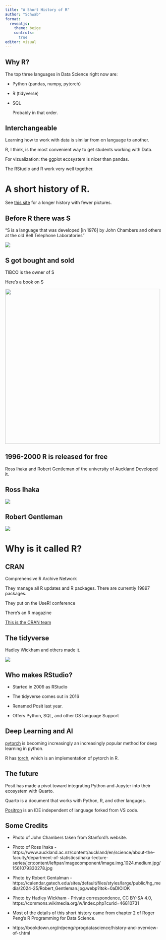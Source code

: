```yaml
---
title: "A Short History of R"
author: "Schwab"
format: 
  revealjs:
    theme: beige
    controls: 
      true
editor: visual
---
```


## Why R?

The top three languages in Data Science right now are:

-   Python (pandas, numpy, pytorch)

-   R (tidyverse)

-   SQL

    Probably in that order.

## Interchangeable

Learning how to work with data is similar from on language to another.

R, I think, is the most convenient way to get students working with Data.

For vizualization: the ggplot ecosystem is nicer than pandas.

The RStudio and R work very well together.

# A short history of R.

See [this site](https://bookdown.org/rdpeng/rprogdatascience/history-and-overview-of-r.html) for a longer history with fewer pictures.

## Before R there was S

"S is a language that was developed \[in 1976\] by John Chambers and others at the old Bell Telephone Laboratories"

![](https://datascience.stanford.edu/sites/g/files/sbiybj25376/files/styles/medium_square/public/media/image/john-chambers_0.png?h=78b7a964&itok=8v_bN9yZ){fig-align="center"}

## S got bought and sold

TIBCO is the owner of S

Here's a book on S

![](https://i5.walmartimages.com/seo/New-S-Language-Paperback-Used-9780534091934-0534091938_b8bb2a77-c0f5-44a6-8aad-cb27633fd9d3.e3095718acc3e895eb1b86fc70554c78.jpeg?odnHeight=640&odnWidth=640&odnBg=FFFFFF){fig-align="center" width="500"}

## 1996-2000 R is released for free

Ross Ihaka and Robert Gentleman of the university of Auckland Developed it.

## Ross Ihaka

[![](https://www.auckland.ac.nz/content/auckland/en/science/about-the-faculty/department-of-statistics/ihaka-lecture-series/jcr:content/leftpar/imagecomponent/image.img.1024.medium.jpg/1561079330278.jpg){fig-align="center"}](https://www.stat.auckland.ac.nz/~ihaka/)

## Robert Gentleman

[![](https://calendar.gatech.edu/sites/default/files/styles/large/public/hg_media/2024-25/Robert_Gentleman.jpg.webp?itok=0aDlOIOK){fig-align="center"}](https://hms.harvard.edu/news/new-leader-computational-biomedicine)

# Why is it called R?

## CRAN

Comprehensive R Archive Network

They manage all R updates and R packages. There are currently 19897 packages.

They put on the UseR! conference

There's an R magazine

[This is the CRAN team](https://cran.r-project.org/)

## The tidyverse

Hadley Wickham and others made it.

![](https://upload.wikimedia.org/wikipedia/commons/thumb/f/fa/Hadley-wickham2016-02-04.jpg/800px-Hadley-wickham2016-02-04.jpg){fig-align="center"}

## Who makes RStudio?

::: incremental
-   Started in 2009 as RStudio

-   The tidyverse comes out in 2016

-   Renamed Posit last year.

-   Offers Python, SQL, and other DS language Support
:::

## Deep Learning and AI

[pytorch](https://pytorch.org/) is becoming increasingly an increasingly popular method for deep learning in python.

R has [torch](https://torch.mlverse.org/), which is an implementation of pytorch in R.

## The future

Posit has made a pivot toward integrating Python and Jupyter into their ecosystem with Quarto.

Quarto is a document that works with Python, R, and other languges.

[Positron](https://positron.posit.co/) is an IDE independent of language forked from VS code.

## Some Credits {.smaller}

-   Photo of John Chambers taken from Stanford's website.

-   Photo of Ross Ihaka - https://www.auckland.ac.nz/content/auckland/en/science/about-the-faculty/department-of-statistics/ihaka-lecture-series/jcr:content/leftpar/imagecomponent/image.img.1024.medium.jpg/1561079330278.jpg

-   Photo by Robert Gentalman - https://calendar.gatech.edu/sites/default/files/styles/large/public/hg_media/2024-25/Robert_Gentleman.jpg.webp?itok=0aDlOIOK

-   Photo by Hadley Wickham - Private correspondence, CC BY-SA 4.0, https://commons.wikimedia.org/w/index.php?curid=46810731

-   Most of the details of this short history came from chapter 2 of Roger Peng's R Programming for Data Science.

-   https://bookdown.org/rdpeng/rprogdatascience/history-and-overview-of-r.html

